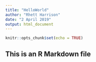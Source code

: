 ```yaml
---
title: "HelloWorld"
author: "Rhett Harrison"
date: "2 April 2019"
output: html_document
---
```


```r
knitr::opts_chunk$set(echo = TRUE)
```

## This is an R Markdown file

